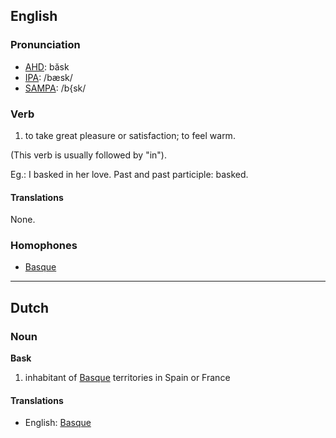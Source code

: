 ==English==
===Pronunciation===
*[[w:AHD|AHD]]: băsk
*[[w:IPA|IPA]]: /bæsk/
*[[w:SAMPA|SAMPA]]: /b{sk/

===Verb===
#to take great pleasure or satisfaction; to feel warm.  
(This verb is usually followed by "in").

Eg.: I basked in her love.
Past and past participle:  basked.
====Translations====

None.

===Homophones===
*[[Basque]]

----
==Dutch==
===Noun===
'''Bask'''

# inhabitant of [[Basque]] territories in Spain or France

====Translations====
*English: [[Basque]]